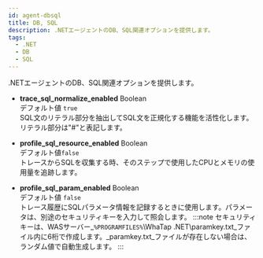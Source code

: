 ```yaml
---
id: agent-dbsql
title: DB, SQL
description: .NETエージェントのDB、SQL関連オプションを提供します。
tags:
  - .NET
  - DB
  - SQL
---
```


.NETエージェントのDB、SQL関連オプションを提供します。

-   **trace_sql_normalize_enabled** <span class='type'>Boolean</span><br/>デフォルト値 `true`<br/>
    SQL文のリテラル部分を抽出してSQL文を正規化する機能を活性化します。リテラル部分は"#"と表記します。

-   **profile_sql_resource_enabled** <span class='type'>Boolean</span><br/>デフォルト値`false`<br/>
    トレースからSQLを収集する時、そのステップで使用したCPUとメモリの使用量を追跡します。

-   **profile_sql_param_enabled** <span class='type'>Boolean</span><br/>デフォルト値 `false`<br/>
        トレース履歴にSQLパラメータ情報を記録するときに使用します。パラメータは、別途のセキュリティキーを入力して照会します。
    :::note
    セキュリティキーは、WASサーバー_`%PROGRAMFILES%`\\WhaTap .NET\\paramkey.txt_ファイル内に6桁で作成します。_paramkey.txt_ファイルが存在しない場合は、ランダム値で自動生成します。
    :::
